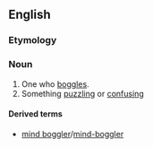 ==English==

===Etymology===
{{suffix|boggle|er}}

===Noun===
{{en-noun}}

# One who [[boggle]]s.
# Something [[puzzling]] or [[confusing]]

====Derived terms====
*[[mind boggler]]/[[mind-boggler]]
